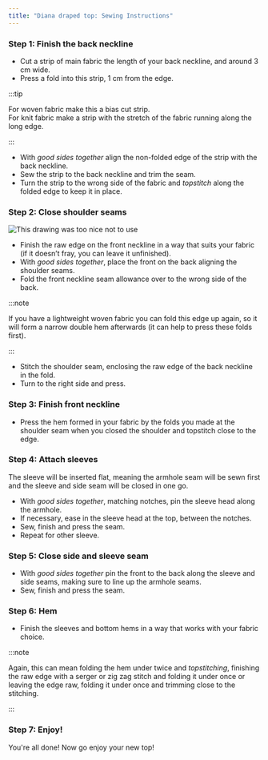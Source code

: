 ```yaml
---
title: "Diana draped top: Sewing Instructions"
---
```


### Step 1: Finish the back neckline

- Cut a strip of main fabric the length of your back neckline, and around 3 cm wide.
- Press a fold into this strip, 1 cm from the edge.

:::tip


For woven fabric make this a bias cut strip.  
For knit fabric make a strip with the stretch of the fabric running along the long edge.

:::

- With _good sides together_ align the non-folded edge of the strip with the back neckline.
- Sew the strip to the back neckline and trim the seam.
- Turn the strip to the wrong side of the fabric and _topstitch_ along the folded edge to keep it in place.

### Step 2: Close shoulder seams

![This drawing was too nice not to use](neckline.jpg)

- Finish the raw edge on the front neckline in a way that suits your fabric (if it doesn’t fray, you can leave it unfinished).
- With _good sides together_, place the front on the back aligning the shoulder seams.
- Fold the front neckline seam allowance over to the wrong side of the back.

:::note


If you have a lightweight woven fabric you can fold this edge up again, so it will form a narrow double hem afterwards (it can help to press these folds first).

:::

- Stitch the shoulder seam, enclosing the raw edge of the back neckline in the fold.
- Turn to the right side and press.

### Step 3: Finish front neckline

- Press the hem formed in your fabric by the folds you made at the shoulder seam when you closed the shoulder and topstitch close to the edge.

### Step 4: Attach sleeves

The sleeve will be inserted flat, meaning the armhole seam will be sewn first and the sleeve and side seam will be closed in one go.

- With _good sides together_, matching notches, pin the sleeve head along the armhole.
- If necessary, ease in the sleeve head at the top, between the notches.
- Sew, finish and press the seam.
- Repeat for other sleeve.

### Step 5: Close side and sleeve seam

- With _good sides together_ pin the front to the back along the sleeve and side seams, making sure to line up the armhole seams.
- Sew, finish and press the seam.

### Step 6: Hem

- Finish the sleeves and bottom hems in a way that works with your fabric choice.

:::note


Again, this can mean folding the hem under twice and _topstitching_, finishing the raw edge with a serger
or zig zag stitch and folding it under once or leaving the edge raw, folding it under once and
trimming close to the stitching.

:::

### Step 7: Enjoy!

You're all done! Now go enjoy your new top!

